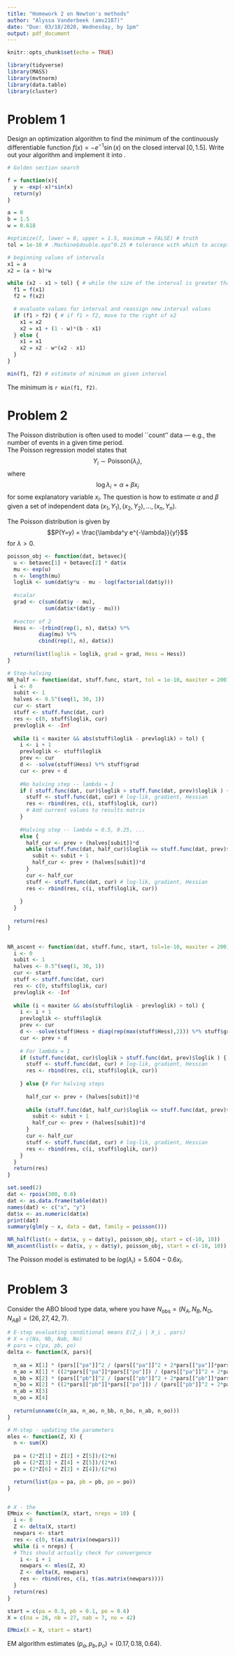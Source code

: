 ```yaml
---
title: "Homework 2 on Newton's methods"
author: "Alyssa Vanderbeek (amv2187)"
date: "Due: 03/18/2020, Wednesday, by 1pm"
output: pdf_document
---
```


```r
knitr::opts_chunk$set(echo = TRUE)

library(tidyverse)
library(MASS)
library(mvtnorm)
library(data.table)
library(cluster)
```

# Problem 1
Design an optimization algorithm to find the minimum of the continuously differentiable function $f(x) =-e^{-1}\sin(x)$ on the closed interval $[0,1.5]$. Write out your algorithm and implement it into \textbf{R}.


```r
# Golden section search

f = function(x){
  y = -exp(-x)*sin(x)
  return(y)
}

a = 0
b = 1.5
w = 0.618

#optimize(f, lower = 0, upper = 1.5, maximum = FALSE) # truth
tol = 1e-10 # .Machine$double.eps^0.25 # tolerance with which to accept estimate of minimum

# beginning values of intervals
x1 = a
x2 = (a + b)*w

while (x2 - x1 > tol) { # while the size of the interval is greater than our tolerance level
  f1 = f(x1)
  f2 = f(x2)

  # evaluate values for interval and reassign new interval values
  if (f1 > f2) { # if f1 > f2, move to the right of x2
    x1 = x2
    x2 = x1 + (1 - w)*(b - x1)
  } else {
    x1 = x1
    x2 = x2 - w*(x2 - x1)
  }
}

min(f1, f2) # estimate of minimum on given interval

```

The minimum is `r min(f1, f2)`.

# Problem 2
The Poisson distribution is often used to model ``count'' data ---
e.g., the number of events in a given time period.  
The Poisson regression model states that
$$Y_i \sim \textrm{Poisson}(\lambda_i),$$
where
$$\log \lambda_i = \alpha + \beta x_i $$
 for some explanatory variable
$x_i$.  The question is how to estimate $\alpha$ and $\beta$ given a
set of independent data $(x_1, Y_1), (x_2, Y_2), \ldots, (x_n, Y_n)$.
\begin{enumerate}
\item Modify the Newton-Raphson function from the class notes to include
a step-halving step.
\item Further modify this function to ensure that the direction of the
step is an ascent direction.   (If it is not, the program should take appropriate
action.)
\item Write code to apply the resulting modified Newton-Raphson function
to compute maximum likelihood estimates for $\alpha$ and $\beta$
in the Poisson regression setting.
\end{enumerate}

\vskip 5mm
\noindent
The Poisson distribution is given by
$$P(Y=y) = \frac{\lambda^y e^{-\lambda}}{y!}$$
for $\lambda > 0$. 


```r

poisson_obj <- function(dat, betavec){
  u <- betavec[1] + betavec[2] * dat$x
  mu <- exp(u)
  n <- length(mu)
  loglik <- sum(dat$y*u - mu - log(factorial(dat$y))) 
  
  #scalar
  grad <- c(sum(dat$y - mu),
            sum(dat$x*(dat$y - mu)))
  
  #vector of 2
  Hess <- -(rbind(rep(1, n), dat$x) %*%
          diag(mu) %*%
          cbind(rep(1, n), dat$x))
  
  return(list(loglik = loglik, grad = grad, Hess = Hess))
}

```

```r
# Step-halving
NR_half <- function(dat, stuff.func, start, tol = 1e-10, maxiter = 200) {
  i <- 0
  subit <- 1
  halves <- 0.5^(seq(1, 30, 1))
  cur <- start
  stuff <- stuff.func(dat, cur)
  res <- c(0, stuff$loglik, cur)
  prevloglik <- -Inf
  
  while (i < maxiter && abs(stuff$loglik - prevloglik) > tol) {
    i <- i + 1
    prevloglik <- stuff$loglik
    prev <- cur
    d <- -solve(stuff$Hess) %*% stuff$grad
    cur <- prev + d
    
    #No halving step -- lambda = 1
    if ( stuff.func(dat, cur)$loglik > stuff.func(dat, prev)$loglik ) {
      stuff <- stuff.func(dat, cur) # log-lik, gradient, Hessian
      res <- rbind(res, c(i, stuff$loglik, cur))
      # Add current values to results matrix
    }
    
    #Halving step -- lambda = 0.5, 0.25, ...
    else {
      half_cur <- prev + (halves[subit])*d
      while (stuff.func(dat, half_cur)$loglik <= stuff.func(dat, prev)$loglik) {
        subit <- subit + 1
        half_cur <- prev + (halves[subit])*d
      }
      cur <- half_cur
      stuff <- stuff.func(dat, cur) # log-lik, gradient, Hessian
      res <- rbind(res, c(i, stuff$loglik, cur))
     
    }
  }
  
  return(res)
}
 
```


```r
NR_ascent <- function(dat, stuff.func, start, tol=1e-10, maxiter = 200) {
  i <- 0
  subit <- 1
  halves <- 0.5^(seq(1, 30, 1))
  cur <- start
  stuff <- stuff.func(dat, cur)
  res <- c(0, stuff$loglik, cur)
  prevloglik <- -Inf 
 
  while (i < maxiter && abs(stuff$loglik - prevloglik) > tol) {
    i <- i + 1
    prevloglik <- stuff$loglik
    prev <- cur
    d <- -solve(stuff$Hess + diag(rep(max(stuff$Hess),2))) %*% stuff$grad # replaces Hessian with similar matrix that is negative definite
    cur <- prev + d
    
    # For lambda = 1
    if (stuff.func(dat, cur)$loglik > stuff.func(dat, prev)$loglik ) {
      stuff <- stuff.func(dat, cur) # log-lik, gradient, Hessian
      res <- rbind(res, c(i, stuff$loglik, cur))
      
    } else {# For halving steps
      
      half_cur <- prev + (halves[subit])*d
      
      while (stuff.func(dat, half_cur)$loglik <= stuff.func(dat, prev)$loglik) {
        subit <- subit + 1
        half_cur <- prev + (halves[subit])*d
      }
      cur <- half_cur
      stuff <- stuff.func(dat, cur) # log-lik, gradient, Hessian
      res <- rbind(res, c(i, stuff$loglik, cur))
    }
  }
  return(res)
}
```


```r
set.seed(2)
dat <- rpois(300, 0.8)
dat <- as.data.frame(table(dat))
names(dat) <- c("x", "y")
dat$x <- as.numeric(dat$x)
print(dat)
summary(glm(y ~ x, data = dat, family = poisson())) 

NR_half(list(x = dat$x, y = dat$y), poisson_obj, start = c(-10, 10)) 
NR_ascent(list(x = dat$x, y = dat$y), poisson_obj, start = c(-10, 10))
```


The Poisson model is estimated to be $log(\lambda_i) = 5.604 - 0.6x_i$.


# Problem 3

\vskip 10pt
Consider the ABO blood type data, where you have $N_{\mbox{obs}} = (N_A,N_B,N_O,N_{AB}) = ( 26, 27, 42, 7)$.

\begin{itemize}
\item design an EM algorithm to estimate  the allele frequencies, $P_A$, $P_B$ and $P_O$; and 

\item Implement your algorithms in R, and present your results..
\end{itemize}

```r
# E-step evaluating conditional means E(Z_i | X_i , pars)
# X = c(Na, Nb, Nab, No)
# pars = c(pa, pb, po)
delta <- function(X, pars){
  
  n_aa = X[1] * (pars[["pa"]]^2 / (pars[["pa"]]^2 + 2*pars[["pa"]]*pars[["po"]]))
  n_ao = X[1] * ((2*pars[["pa"]]*pars[["po"]]) / (pars[["pa"]]^2 + 2*pars[["pa"]]*pars[["po"]]))
  n_bb = X[2] * (pars[["pb"]]^2 / (pars[["pb"]]^2 + 2*pars[["pb"]]*pars[["po"]]))
  n_bo = X[2] * ((2*pars[["pb"]]*pars[["po"]]) / (pars[["pb"]]^2 + 2*pars[["pb"]]*pars[["po"]]))
  n_ab = X[3]
  n_oo = X[4]
  
  return(unname(c(n_aa, n_ao, n_bb, n_bo, n_ab, n_oo)))
}

# M-step - updating the parameters
mles <- function(Z, X) {
  n <- sum(X)
  
  pa = (2*Z[1] + Z[2] + Z[5])/(2*n)
  pb = (2*Z[3] + Z[4] + Z[5])/(2*n)
  po = (2*Z[6] + Z[2] + Z[4])/(2*n)

  return(list(pa = pa, pb = pb, po = po))
}


# X - the 
EMmix <- function(X, start, nreps = 10) {
  i <- 0
  Z <- delta(X, start)
  newpars <- start
  res <- c(0, t(as.matrix(newpars)))
  while (i < nreps) {     
  # This should actually check for convergence
    i <- i + 1
    newpars <- mles(Z, X)
    Z <- delta(X, newpars)
    res <- rbind(res, c(i, t(as.matrix(newpars))))
  }
  return(res)
}

```


```r
start = c(pa = 0.3, pb = 0.1, po = 0.6)
X = c(na = 26, nb = 27, nab = 7, no = 42)

EMmix(X = X, start = start)
```


EM algorithm estimates $(p_a, p_b, p_o) = (0.17, 0.18, 0.64)$.
